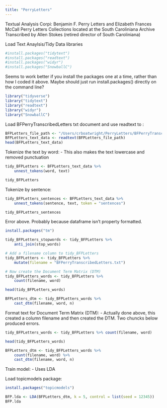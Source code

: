 ```yaml
---
title: "PerryLetters"
---
```


Textual Analysis
Corpi: Benjamin F. Perry Letters and Elizabeth Frances McCall Perry Letters
Collections located at the South Caroliniana Archive
Transcribed by Allen Stokes (retired director of South Caroliniana)

Load Text Anaylsis/Tidy Data libraries
```r
#install.packages("tidytext")
#install.packages("readtext")
#install.packages("widyr")
#install.packages("SnowballC")
```

Seems to work better if you install the packages one at a time, rather than how I coded it above. Maybe should just run install.packages() directly on the command line?

```r
library("tidyverse")
library("tidytext") 
library("readtext")
library("widyr")
library("SnowballC")
```

Load BFPerryTranscribedLetters txt document and use readtext to :

```r
BFPLetters_file_path <- "/Users/crboatwright/PerryLetters/BFPerryTranscribedLetters.txt"
BFPLetters_text_data <- readtext(BFPLetters_file_path)
head(BFPLetters_text_data)
```

Tokenize the text by word:
- This also makes the text lowercase and removed punctuation

```r
tidy_BFPLetters <- BFPLetters_text_data %>%
    unnest_tokens(word, text)

tidy_BFPLetters
```

Tokenize by sentence:

```r
tidy_BFPLetters_sentences <- BFPLetters_text_data %>%
    unnest_tokens(sentence, text, token = "sentences")

tidy_BFPLetters_sentences
```

Error above. Probably because dataframe isn't property formatted.

```r
install.packages("tm")
```

```r
tidy_BFPLetters_stopwords <- tidy_BFPLetters %>%
    anti_join(stop_words)
```

```r
# Add a filename column to tidy_BFPLetters
tidy_BFPLetters <- tidy_BFPLetters %>%
    mutate(filename = "BFPerryTranscribedLetters.txt")

# Now create the Document Term Matrix (DTM)
tidy_BFPLetters_words <- tidy_BFPLetters %>%
    count(filename, word)

head(tidy_BFPLetters_words)

BFPLetters_dtm <- tidy_BFPLetters_words %>%
    cast_dtm(filename, word, n)
```

Format text for Document Term Matrix (DTM):
- Actually done above, this created a column filename and then created the DTM. Two chuncks below produced errors.

```r
tidy_BFPLetters_words <- tidy_BFPLetters %>% count(filename, word)

head(tidy_BFPLetters_words)
```

```r
BFPLetters_dtm <- tidy_BFPLetters_words %>%
    count(filename, word) %>%
    cast_dtm(filename, word, n)
```

Train model: 
- Uses LDA

Load topicmodels package:

```r
install.packages("topicmodels")
```
```r
BFP.lda <- LDA(BFPLetters_dtm, k = 5, control = list(seed = 12345))
BFP.lda
```